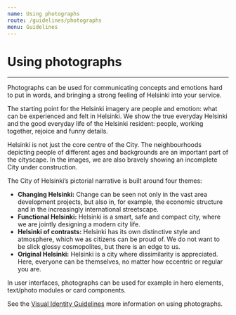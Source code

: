 ```yaml
---
name: Using photographs
route: /guidelines/photographs
menu: Guidelines
---
```


# Using photographs

---


<LargeParagraph>Photographs can be used for communicating concepts and emotions hard to put in words, and bringing a strong feeling of Helsinki into your service.</LargeParagraph>

The starting point for the Helsinki imagery are people and emotion: what can be experienced and felt in Helsinki. We show the true everyday Helsinki and the good everyday life of the Helsinki resident: people, working together, rejoice and funny details. 

Helsinki is not just the core centre of the City. The neighbourhoods depicting people of different ages and backgrounds are an important part of the cityscape. In the images, we are also bravely showing an incomplete City under construction.

The City of Helsinki’s pictorial narrative is built around four themes:
- **Changing Helsinki:** Change can be seen not only in the vast area development projects, but also in, for example, the economic structure and in the increasingly international streetscape.
- **Functional Helsinki:** Helsinki is a smart, safe and compact city, where we are jointly designing a modern city life.
- **Helsinki of contrasts:** Helsinki has its own distinctive style and atmosphere, which we as citizens can be proud of. We do not want to be slick glossy cosmopolites, but there is an edge to us.
- **Original Helsinki:** Helsinki is a city where dissimilarity is appreciated. Here, everyone can be themselves, no matter how eccentric or regular you are.


In user interfaces, photographs can be used for example in hero elements, text/photo modules or card components.

See the [Visual Identity Guidelines](https://brand.hel.fi/en/photograph-guidelines/ "City of Helsinki Visual Identity Guidelines / Photography guidelines") more information on using photographs.

